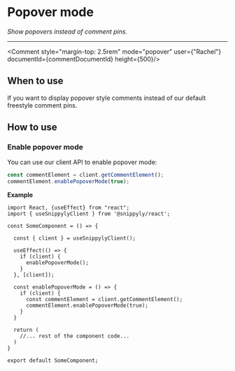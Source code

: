 
# Popover mode

_Show popovers instead of comment pins._

---

<Comment style="margin-top: 2.5rem" mode="popover" user={"Rachel"} documentId={commentDocumentId} height={500}/>

## When to use

If you want to display popover style comments instead of our default freestyle comment pins.

## How to use

### Enable popover mode

You can use our client API to enable popover mode:

```js copy
const commentElement = client.getCommentElement();
commentElement.enablePopoverMode(true);
```

**Example**

```tsx copy {8-21} showLineNumbers
import React, {useEffect} from "react";
import { useSnippylyClient } from '@snippyly/react';

const SomeComponent = () => {
  
  const { client } = useSnippylyClient();

  useEffect(() => {
    if (client) {
      enablePopoverMode();
    }
  }, [client]);

  const enablePopoverMode = () => {
    if (client) {
      const commentElement = client.getCommentElement();
      commentElement.enablePopoverMode(true);
    }
  }
  
  return (
    //... rest of the component code...
  )
}

export default SomeComponent;
```